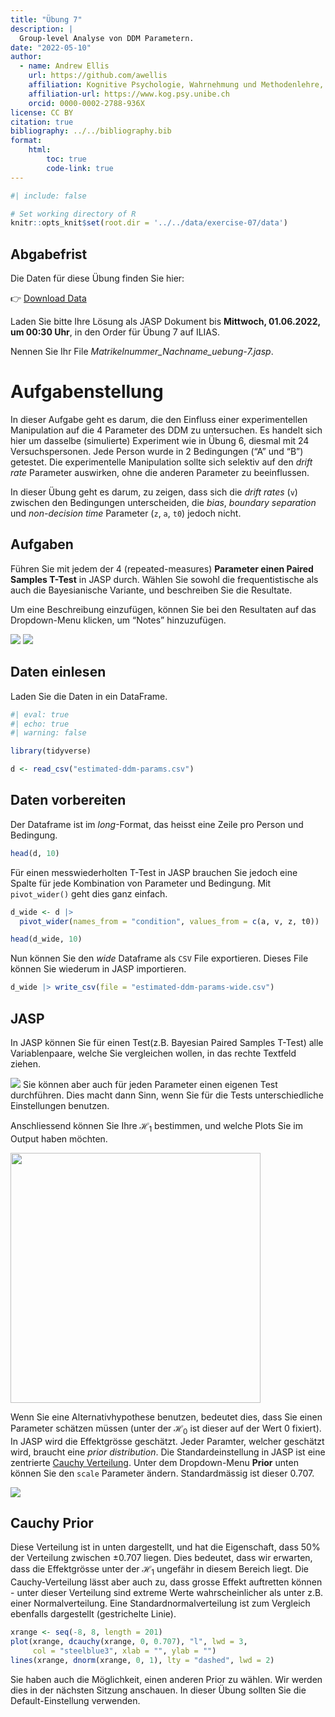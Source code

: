 ```yaml
---
title: "Übung 7"
description: |
  Group-level Analyse von DDM Parametern.
date: "2022-05-10"
author:
  - name: Andrew Ellis
    url: https://github.com/awellis
    affiliation: Kognitive Psychologie, Wahrnehmung und Methodenlehre, Universität Bern
    affiliation-url: https://www.kog.psy.unibe.ch
    orcid: 0000-0002-2788-936X
license: CC BY
citation: true
bibliography: ../../bibliography.bib
format:
    html:
        toc: true
        code-link: true
---
```

```r
#| include: false

# Set working directory of R
knitr::opts_knit$set(root.dir = '../../data/exercise-07/data')
```

:::{.callout-note}
## Abgabefrist
Die Daten für diese Übung finden Sie hier: 

👉 [Download Data](../../data/exercise-07/data/estimated-ddm-params.csv)

Laden Sie bitte Ihre Lösung als JASP Dokument bis **Mittwoch, 01.06.2022, um 00:30 Uhr**, in den Order für Übung 7 auf ILIAS.


Nennen Sie Ihr File *Matrikelnummer_Nachname_uebung-7.jasp*.
:::

# Aufgabenstellung

In dieser Aufgabe geht es darum, die den Einfluss einer experimentellen Manipulation auf die 4 Parameter des DDM zu untersuchen. Es handelt sich hier um dasselbe (simulierte) Experiment wie in Übung 6, diesmal mit 24 Versuchspersonen. Jede Person wurde in 2 Bedingungen ("A" und "B") getestet. Die experimentelle Manipulation sollte sich  selektiv auf den _drift rate_ Parameter auswirken, ohne die anderen Parameter zu beeinflussen. 

In dieser Übung geht es darum, zu zeigen, dass sich die _drift rates_ (`v`) zwischen den Bedingungen unterscheiden, die _bias_, _boundary separation_ und _non-decision time_ Parameter (`z`, `a`, `t0`) jedoch nicht.

:::{.callout-important}
## Aufgaben
Führen Sie mit jedem der 4 (repeated-measures) **Parameter einen Paired Samples T-Test** in JASP durch. Wählen Sie sowohl die frequentistische als auch die Bayesianische Variante, und beschreiben Sie die Resultate. 
:::


Um eine Beschreibung einzufügen, können Sie bei den Resultaten auf das Dropdown-Menu klicken, um "Notes" hinzuzufügen.

::: {layout-ncol=2}
![](../../assets/images/jasp-add-notes-1.png)
![](../../assets/images/jasp-add-notes-2.png)
:::


## Daten einlesen

Laden Sie die Daten in ein DataFrame.

```r
#| eval: true
#| echo: true
#| warning: false

library(tidyverse)

d <- read_csv("estimated-ddm-params.csv")
```


## Daten vorbereiten

Der Dataframe ist im _long_-Format, das heisst eine Zeile pro Person und Bedingung. 


```r
head(d, 10)
```

Für einen messwiederholten T-Test in JASP brauchen Sie jedoch eine Spalte für jede Kombination von Parameter und Bedingung. Mit `pivot_wider()` geht dies ganz einfach.



```r
d_wide <- d |> 
  pivot_wider(names_from = "condition", values_from = c(a, v, z, t0))
```



```r
head(d_wide, 10)
```

Nun können Sie den _wide_ Dataframe als `CSV` File exportieren. Dieses File können Sie wiederum in JASP importieren.

```r
d_wide |> write_csv(file = "estimated-ddm-params-wide.csv")
```



## JASP


In JASP können Sie für einen Test(z.B. Bayesian Paired Samples T-Test) alle Variablenpaare, welche Sie vergleichen wollen, in das rechte Textfeld ziehen.


![](../../assets/images/jasp-add-variables.png)
Sie können aber auch für jeden Parameter einen eigenen Test durchführen. Dies macht dann Sinn, wenn Sie für die Tests unterschiedliche Einstellungen benutzen.



Anschliessend können Sie Ihre $\mathcal{H}_1$ bestimmen, und welche Plots Sie im Output haben möchten.
    
<!-- ![](../../assets/images/jasp-add-plots.png) -->
<img src="../../assets/images/jasp-add-plots.png" height="400">

Wenn Sie eine Alternativhypothese benutzen, bedeutet dies, dass Sie einen Parameter schätzen müssen (unter der $\mathcal{H}_0$ ist dieser auf der Wert $0$ fixiert). In JASP wird die Effektgrösse geschätzt. Jeder Paramter, welcher geschätzt wird, braucht eine _prior distribution_. Die Standardeinstellung in JASP ist eine zentrierte [Cauchy Verteilung](https://en.wikipedia.org/wiki/Cauchy_distribution). Unter dem Dropdown-Menu **Prior** unten können Sie den `scale` Parameter ändern. Standardmässig ist dieser $0.707$.

![](../../assets/images/cauchy-prior.png)

:::{.callout-note}
## Cauchy Prior
Diese Verteilung ist in unten dargestellt, und hat die Eigenschaft, dass 50% der Verteilung zwischen $\pm 0.707$ liegen. Dies bedeutet, dass wir erwarten, dass die Effektgrösse unter der $\mathcal{H}_1$ ungefähr in diesem Bereich liegt. Die Cauchy-Verteilung lässt aber auch zu, dass grosse Effekt auftretten können - unter dieser Verteilung sind extreme Werte wahrscheinlicher als unter z.B. einer Normalverteilung. Eine Standardnormalverteilung ist zum Vergleich ebenfalls dargestellt (gestrichelte Linie).
:::

```r
xrange <- seq(-8, 8, length = 201)
plot(xrange, dcauchy(xrange, 0, 0.707), "l", lwd = 3, 
     col = "steelblue3", xlab = "", ylab = "")
lines(xrange, dnorm(xrange, 0, 1), lty = "dashed", lwd = 2)
```
Sie haben auch die Möglichkeit, einen anderen Prior zu wählen. Wir werden dies in der nächsten Sitzung anschauen. In dieser Übung sollten Sie die Default-Einstellung verwenden.
